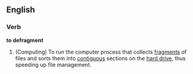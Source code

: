 ==English==
===Verb===
'''to defragment'''

# (Computing) To run the computer process that collects [[fragment]]s of files and sorts them into [[contiguous]] sections on the [[hard drive]], thus speeding up file management.